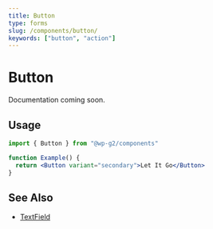 ```yaml
---
title: Button
type: forms
slug: /components/button/
keywords: ["button", "action"]
---
```


# Button

Documentation coming soon.

## Usage

```jsx live
import { Button } from "@wp-g2/components"

function Example() {
  return <Button variant="secondary">Let It Go</Button>
}
```

## See Also

- [TextField](/components/textfield/)
